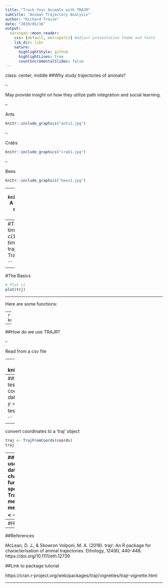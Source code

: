 ```yaml
---
title: "Track Your Animals with TRAJR"
subtitle: "Animal Trajectory Analysis"
author: "Richard Troise"
date: "2019/05/16"
output:
  xaringan::moon_reader:
    css: [default, metropolis] #adjust presentation theme and fonts
    lib_dir: libs
    nature:
      highlightStyle: github
      highlightLines: true
      countIncrementalSlides: false
---
```

class: center, middle
##Why study trajectories of animals?

--

May provide insight on how they utilize path integration and social learning.

--

  Ants
```r
knitr::include_graphics("ants1.jpg")
```


--

  Crabs
```r
knitr::include_graphics("crab1.jpg")
```


--

  Bees
```r
knitr::include_graphics("bees1.jpg")
```


---
```r
knitr::include_graphics("traj_example.png")
```
A correlated random walk with 5 steps. The direction of step i is the direction of step (i−1)+Δi.

What is a trajectory:
1. Two or three spatial dimensions
2. Time based (its own dimension)
    
---
#The Basics
```r
library(trajr)
# Define x, y, and time coordinates
coords <- data.frame(x = c(1, 1.5, 2, 2.5, 3, 4), 
                     y = c(0, 0, 1, 1, 2, 1), 
                     times = c(0, 1, 2, 3, 4, 5))
# Create a trajectory from the coordinates
trj <- TrajFromCoords(coords)

```
---
#The Basics
```r
# Plot it
plot(trj)
```
---

Here are some functions:

--
```r
knitr::include_graphics("function_pic.jpg")
```

---

##How do we use TRAJR?

--

Read from a csv file

--
```r
library(trajr)
knitr::include_graphics("coords1.jpg")

```

---
##Use CSV files 
```r
library(readr)
test_coordinates <- read.csv("test coordinates.csv")
coords <- data.frame(x = test_coordinates$BlackX, 
                     y = test_coordinates$BlackY,
                     times = test_coordinates$Image.Plane)

```
--
convert coordinates to a 'traj' object
```r
traj <- TrajFromCoords(coords)
traj
```
---
##Let's do something useful: Characterize the data
```r
characteriseTrajectory <- function(trj) {
  # Measures of speed
  derivs <- TrajDerivatives(trj)
  mean_speed <- mean(derivs$speed)
  sd_speed <- sd(derivs$speed)
  
  # Measures of straightness
  sinuosity <- TrajSinuosity(trj)
  resampled <- TrajRediscretize(trj, .001)
  Emax <- TrajEmax(resampled)
  
  # Return a list with all of the statistics for this trajectory
  list(mean_speed = mean_speed,
       sd_speed = sd_speed,
       sinuosity = sinuosity,
       Emax = Emax
  )
}

# Calculate all stats for trajectories in the list
# which was built in the previous example

```
---
#Here are the results
```r
characteriseTrajectory(traj)
```

---
##References

McLean, D. J., & Skowron Volponi, M. A. (2018). trajr: An R package for characterisation of animal trajectories. Ethology, 124(6), 440-448. https://doi.org/10.1111/eth.12739

##Link to package tutorial

https://cran.r-project.org/web/packages/trajr/vignettes/trajr-vignette.html

---
